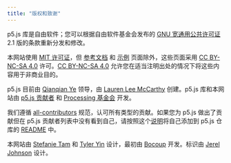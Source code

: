 ```yaml
---
title: "版权和致谢"
---
```


p5.js 库是自由软件；您可以根据自由软件基金会发布的 [GNU 宽通用公共许可证](https://github.com/processing/p5.js/blob/main/license.txt) 2.1 版的条款重新分发和修改。

本网站使用 [MIT 许可证](https://github.com/processing/p5.js-website/blob/main/LICENSE)，但 [参考文档](https://p5js.org/reference/) 和 [示例](https://p5js.org/examples/) 页面除外，这些页面采用 [CC BY-NC-SA 4.0](https://creativecommons.org/licenses/by-nc-sa/4.0/?ref=chooser-v1) 许可。[CC BY-NC-SA 4.0](https://creativecommons.org/licenses/by-nc-sa/4.0/?ref=chooser-v1) 允许您在适当注明出处的情况下将这些内容用于非商业目的。

p5.js 目前由 [Qianqian Ye](https://qianqian-ye.com/) 领导，由 [Lauren Lee McCarthy](https://lauren-mccarthy.com/) 创建。p5.js 库和本网站由 [p5.js 贡献者](https://p5js.org/people/) 和 [Processing 基金会](https://processingfoundation.org) 开发。

我们遵循 [all-contributors](https://github.com/kentcdodds/all-contributors) 规范，认可所有类型的贡献。如果您为 p5.js 做出了贡献但在 p5.js 贡献者列表中没有看到自己，请按照这个[说明](https://github.com/processing/p5.js/issues/2309)将自己添加到 p5.js 仓库的 [README](https://github.com/processing/p5.js/blob/main/README.md#contributors) 中。

本网站由 [Stefanie Tam](https://stefanietam.com) 和 [Tyler Yin](https://www.tyleryin.com/) 设计，最初由 [Bocoup](https://bocoup.com) 开发。标识由 [Jerel Johnson](https://jereljohnson.com) 设计。
 